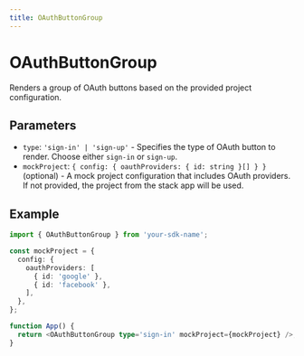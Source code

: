 ```yaml
---
title: OAuthButtonGroup
---
```


# OAuthButtonGroup

Renders a group of OAuth buttons based on the provided project configuration.

## Parameters

- `type`: `'sign-in' | 'sign-up'` - Specifies the type of OAuth button to render. Choose either `sign-in` or `sign-up`.
- `mockProject`: `{ config: { oauthProviders: { id: string }[] } }` (optional) - A mock project configuration that includes OAuth providers. If not provided, the project from the stack app will be used.

## Example

```typescript
import { OAuthButtonGroup } from 'your-sdk-name';

const mockProject = {
  config: {
    oauthProviders: [
      { id: 'google' },
      { id: 'facebook' },
    ],
  },
};

function App() {
  return <OAuthButtonGroup type='sign-in' mockProject={mockProject} />;
}
```